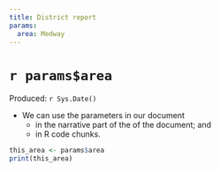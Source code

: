 ```yaml
---
title: District report
params:
  area: Medway
---
```

  

# `r params$area`  
Produced: `r Sys.Date()`


* We can use the parameters in our document 
  - in the narrative part of the of the document; and 
  - in R code chunks.



```r

this_area <- params$area
print(this_area)

```

